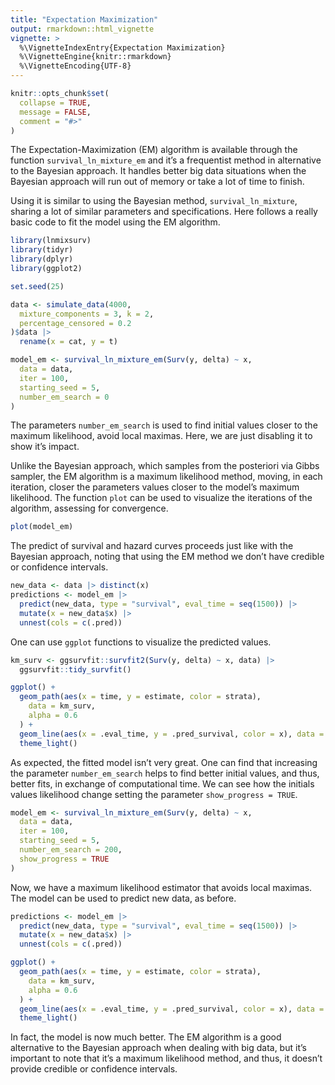 ```yaml
---
title: "Expectation Maximization"
output: rmarkdown::html_vignette
vignette: >
  %\VignetteIndexEntry{Expectation Maximization}
  %\VignetteEngine{knitr::rmarkdown}
  %\VignetteEncoding{UTF-8}
---
```

  
```r
knitr::opts_chunk$set(
  collapse = TRUE,
  message = FALSE,
  comment = "#>"
)
```
  
The Expectation-Maximization (EM) algorithm is available through the function `survival_ln_mixture_em` and it's a frequentist method in alternative to the Bayesian approach. It handles better big data situations when the Bayesian approach will run out of memory or take a lot of time to finish.
  
Using it is similar to using the Bayesian method, `survival_ln_mixture`, sharing a lot of similar parameters and specifications. Here follows a really basic code to fit the model using the EM algorithm.
  
```r
library(lnmixsurv)
library(tidyr)
library(dplyr)
library(ggplot2)

set.seed(25)

data <- simulate_data(4000,
  mixture_components = 3, k = 2,
  percentage_censored = 0.2
)$data |>
  rename(x = cat, y = t)

model_em <- survival_ln_mixture_em(Surv(y, delta) ~ x,
  data = data,
  iter = 100,
  starting_seed = 5,
  number_em_search = 0
)
```

The parameters `number_em_search` is used to find initial values closer to the maximum likelihood, avoid local maximas. Here, we are just disabling it to show it's impact.

Unlike the Bayesian approach, which samples from the posteriori via Gibbs sampler, the EM algorithm is a maximum likelihood method, moving, in each iteration, closer the parameters values closer to the model's maximum likelihood. The function `plot` can be used to visualize the iterations of the algorithm, assessing for convergence.

```r
plot(model_em)
```

The predict of survival and hazard curves proceeds just like with the Bayesian approach, noting that using the EM method we don't have credible or confidence intervals.

```r
new_data <- data |> distinct(x)
predictions <- model_em |>
  predict(new_data, type = "survival", eval_time = seq(1500)) |>
  mutate(x = new_data$x) |>
  unnest(cols = c(.pred))
```

One can use `ggplot` functions to visualize the predicted values.

```r
km_surv <- ggsurvfit::survfit2(Surv(y, delta) ~ x, data) |>
  ggsurvfit::tidy_survfit()

ggplot() +
  geom_path(aes(x = time, y = estimate, color = strata),
    data = km_surv,
    alpha = 0.6
  ) +
  geom_line(aes(x = .eval_time, y = .pred_survival, color = x), data = predictions) +
  theme_light()
```

As expected, the fitted model isn't very great. One can find that increasing the parameter `number_em_search` helps to find better initial values, and thus, better fits, in exchange of computational time. We can see how the initials values likelihood change setting the parameter `show_progress = TRUE`.

```r
model_em <- survival_ln_mixture_em(Surv(y, delta) ~ x,
  data = data,
  iter = 100,
  starting_seed = 5,
  number_em_search = 200,
  show_progress = TRUE
)
```

Now, we have a maximum likelihood estimator that avoids local maximas. The model can be used to predict new data, as before.

```r
predictions <- model_em |>
  predict(new_data, type = "survival", eval_time = seq(1500)) |>
  mutate(x = new_data$x) |>
  unnest(cols = c(.pred))

ggplot() +
  geom_path(aes(x = time, y = estimate, color = strata),
    data = km_surv,
    alpha = 0.6
  ) +
  geom_line(aes(x = .eval_time, y = .pred_survival, color = x), data = predictions) +
  theme_light()
```

In fact, the model is now much better. The EM algorithm is a good alternative to the Bayesian approach when dealing with big data, but it's important to note that it's a maximum likelihood method, and thus, it doesn't provide credible or confidence intervals.
